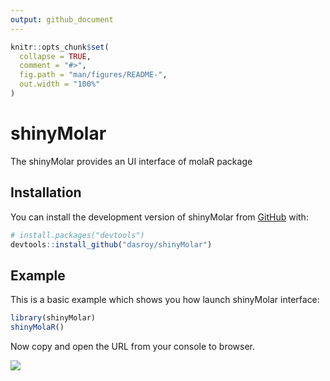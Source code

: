 ```yaml
---
output: github_document
---
```


<!-- README.md is generated from README.Rmd. Please edit that file -->

```r
knitr::opts_chunk$set(
  collapse = TRUE,
  comment = "#>",
  fig.path = "man/figures/README-",
  out.width = "100%"
)
```

# shinyMolar

<!-- badges: start -->
<!-- badges: end -->

The shinyMolar provides an UI interface of molaR package

## Installation

You can install the development version of shinyMolar from [GitHub](https://github.com/) with:

``` r
# install.packages("devtools")
devtools::install_github("dasroy/shinyMolar")
```

## Example

This is a basic example which shows you how launch shinyMolar interface:

```r
library(shinyMolar)
shinyMolaR()
```

Now copy and open the URL from your console to browser. 

![](Screenshot_shinyMolaR.png)
